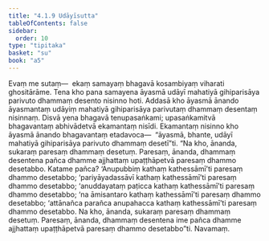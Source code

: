 ```yaml
---
title: "4.1.9 Udāyīsutta"
tableOfContents: false
sidebar:
  order: 10
type: "tipitaka"
basket: "su"
book: "a5"
---
```



<DynamicBreadcrumb />

<Division number="159" book="a5" bookNo="16" page="162">

<Paragraph number="924" book="a5">
Evaṃ me sutaṃ—  ekaṃ samayaṃ bhagavā kosambiyaṃ viharati ghositārāme. Tena kho pana samayena āyasmā udāyī mahatiyā gihiparisāya parivuto dhammaṃ desento nisinno hoti. Addasā kho āyasmā ānando āyasmantaṃ udāyiṃ mahatiyā gihiparisāya parivutaṃ dhammaṃ desentaṃ nisinnaṃ. Disvā yena bhagavā tenupasaṅkami; upasaṅkamitvā bhagavantaṃ abhivādetvā ekamantaṃ nisīdi. Ekamantaṃ nisinno kho āyasmā ānando bhagavantaṃ etadavoca—  “āyasmā, bhante, udāyī mahatiyā gihiparisāya parivuto dhammaṃ desetī”ti.
</Paragraph>

<Paragraph number="925" book="a5">
“Na kho, ānanda, sukaraṃ paresaṃ dhammaṃ desetuṃ. Paresaṃ, ānanda, dhammaṃ desentena pañca dhamme ajjhattaṃ upaṭṭhāpetvā paresaṃ dhammo desetabbo. Katame pañca? ‘Anupubbiṃ kathaṃ kathessāmī’ti paresaṃ dhammo desetabbo; ‘pariyāyadassāvī kathaṃ kathessāmī’ti paresaṃ dhammo desetabbo; ‘anuddayataṃ paṭicca kathaṃ kathessāmī’ti paresaṃ dhammo desetabbo; ‘na āmisantaro kathaṃ kathessāmī’ti paresaṃ dhammo desetabbo; ‘attānañca parañca anupahacca kathaṃ kathessāmī’ti paresaṃ dhammo desetabbo. Na kho, ānanda, sukaraṃ paresaṃ dhammaṃ desetuṃ. Paresaṃ, ānanda, dhammaṃ desentena ime pañca dhamme ajjhattaṃ upaṭṭhāpetvā paresaṃ dhammo desetabbo”ti.

</Paragraph>
</Division>

<Paragraph number="926" type="center" book="a5">
Navamaṃ.
</Paragraph>